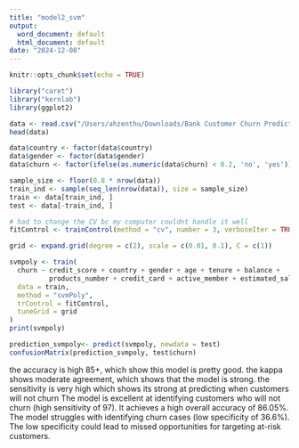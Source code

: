 ```yaml
---
title: "model2_svm"
output:
  word_document: default
  html_document: default
date: "2024-12-08"
---
```


```r
knitr::opts_chunk$set(echo = TRUE)
```

```r
library("caret")
library("kernlab")
library(ggplot2)

data <- read.csv("/Users/ahzenthu/Downloads/Bank Customer Churn Prediction.csv")
head(data)

data$country <- factor(data$country)
data$gender <- factor(data$gender)
data$churn <- factor(ifelse(as.numeric(data$churn) < 0.2, 'no', 'yes'))

sample_size <- floor(0.8 * nrow(data))
train_ind <- sample(seq_len(nrow(data)), size = sample_size)
train <- data[train_ind, ]
test <- data[-train_ind, ]

# had to change the CV bc my computer couldnt handle it well
fitControl <- trainControl(method = "cv", number = 3, verboseIter = TRUE)

grid <- expand.grid(degree = c(2), scale = c(0.01, 0.1), C = c(1))

svmpoly <- train(
  churn ~ credit_score + country + gender + age + tenure + balance + 
          products_number + credit_card + active_member + estimated_salary,
  data = train,
  method = "svmPoly",
  trControl = fitControl,
  tuneGrid = grid
)
print(svmpoly)

prediction_svmpoly<- predict(svmpoly, newdata = test)
confusionMatrix(prediction_svmpoly, test$churn)
```
the accuracy is high 85+, which show this model is pretty good.
the kappa shows moderate agreement, which shows that the model is strong.
the sensitivity is very high which shows its strong at predicting when customers will not churn
The model is excellent at identifying customers who will not churn (high sensitivity of 97).
It achieves a high overall accuracy of 86.05%.
The model struggles with identifying churn cases (low specificity of 36.6%).
The low specificity could lead to missed opportunities for targeting at-risk customers.

